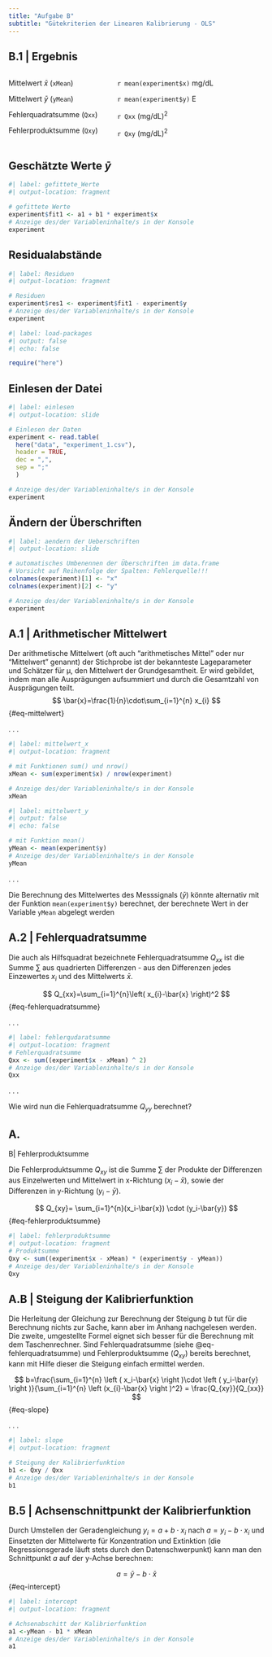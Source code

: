 ```yaml
---
title: "Aufgabe B"
subtitle: "Gütekriterien der Linearen Kalibrierung - OLS"
---
```


## B.1 \| Ergebnis

::::: {.columns align="center" totalwidth="8em"}
::: {.column width="40%"}
Mittelwert $\bar{x}$ (`xMean`)

Mittelwert $\bar{y}$ (`yMean`)

Fehlerquadratsumme (`Qxx`)

Fehlerproduktsumme (`Qxy`)
:::

::: {.column width="60%" align="bottom"}
`r mean(experiment$x)` mg/dL

`r mean(experiment$y)` E

`r Qxx` (mg/dL)^2^

`r Qxy` (mg/dL)^2^
:::
:::::

## Geschätzte Werte $\bar{y}$

```r
#| label: gefittete_Werte
#| output-location: fragment

# gefittete Werte
experiment$fit1 <- a1 + b1 * experiment$x
# Anzeige des/der Variableninhalte/s in der Konsole
experiment
```

## Residualabstände

```r
#| label: Residuen
#| output-location: fragment

# Residuen
experiment$res1 <- experiment$fit1 - experiment$y
# Anzeige des/der Variableninhalte/s in der Konsole
experiment
```

```r
#| label: load-packages
#| output: false
#| echo: false

require("here")

```

## Einlesen der Datei

```r
#| label: einlesen
#| output-location: slide

# Einlesen der Daten
experiment <- read.table(
  here("data", "experiment_1.csv"),
  header = TRUE,
  dec = ",",
  sep = ";"
  )

# Anzeige des/der Variableninhalte/s in der Konsole
experiment
```

## Ändern der Überschriften

```r
#| label: aendern der Ueberschriften
#| output-location: slide

# automatisches Umbenennen der Überschriften im data.frame
# Vorsicht auf Reihenfolge der Spalten: Fehlerquelle!!!
colnames(experiment)[1] <- "x"
colnames(experiment)[2] <- "y"

# Anzeige des/der Variableninhalte/s in der Konsole
experiment
```

## A.1 \| Arithmetischer Mittelwert

Der arithmetische Mittelwert (oft auch "arithmetisches Mittel" oder nur "Mittelwert" genannt) der Stichprobe ist der bekannteste Lageparameter und Schätzer für µ, den Mittelwert der Grundgesamtheit. Er wird gebildet, indem man alle Ausprägungen aufsummiert und durch die Gesamtzahl von Ausprägungen teilt. $$
\bar{x}=\frac{1}{n}\cdot\sum_{i=1}^{n} x_{i}
$$ {#eq-mittelwert}

. . .

```r
#| label: mittelwert_x
#| output-location: fragment

# mit Funktionen sum() und nrow()
xMean <- sum(experiment$x) / nrow(experiment)

# Anzeige des/der Variableninhalte/s in der Konsole
xMean
```

```r
#| label: mittelwert_y
#| output: false
#| echo: false

# mit Funktion mean()
yMean <- mean(experiment$y)
# Anzeige des/der Variableninhalte/s in der Konsole
yMean
```

. . .

Die Berechnung des Mittelwertes des Messsignals ($\bar{y}$) könnte alternativ mit der Funktion `mean(experiment$y)` berechnet, der berechnete Wert in der Variable `yMean` abgelegt werden

## A.2 \| Fehlerquadratsumme

Die auch als Hilfsquadrat bezeichnete Fehlerquadratsumme $Q_{xx}$ ist die Summe $\sum$ aus quadrierten Differenzen - aus den Differenzen jedes Einzewertes $x_i$ und des Mittelwerts $\bar{x}$.

$$
    Q_{xx}=\sum_{i=1}^{n}\left( x_{i}-\bar{x} \right)^2
$$ {#eq-fehlerquadratsumme}

. . .

```r
#| label: fehlerqudaratsumme
#| output-location: fragment
# Fehlerquadratsumme
Qxx <- sum((experiment$x - xMean) ^ 2)
# Anzeige des/der Variableninhalte/s in der Konsole
Qxx
```

. . .

::: {.callout-tip appearance="minimal"}
Wie wird nun die Fehlerquadratsumme $Q_{yy}$ berechnet?
:::

## A.

B\| Fehlerproduktsumme

Die Fehlerproduktsumme $Q_{xy}$ ist die Summe $\sum$ der Produkte der Differenzen aus Einzelwerten und Mittelwert in x-Richtung $(x_i-\bar{x})$, sowie der Differenzen in y-Richtung $(y_i-\bar{y})$.

$$
Q_{xy}= \sum_{i=1}^{n}(x_i-\bar{x}) \cdot (y_i-\bar{y})
$$ {#eq-fehlerproduktsumme}

```r
#| label: fehlerproduktsumme
#| output-location: fragment
# Produktsumme
Qxy <- sum((experiment$x - xMean) * (experiment$y - yMean))
# Anzeige des/der Variableninhalte/s in der Konsole
Qxy
```

## A.B \| Steigung der Kalibrierfunktion

Die Herleitung der Gleichung zur Berechnung der Steigung $b$ tut für die Berechnung nichts zur Sache, kann aber im Anhang nachgelesen werden. Die zweite, umgestellte Formel eignet sich besser für die Berechnung mit dem Taschenrechner. Sind Fehlerquadratsumme (siehe @eq-fehlerquadratsumme) und Fehlerproduktsumme ($Q_{xy}$) bereits berechnet, kann mit Hilfe dieser die Steigung einfach ermittel werden.

$$
b=\frac{\sum_{i=1}^{n} \left ( x_i-\bar{x} \right )\cdot \left (  y_i-\bar{y}  \right )}{\sum_{i=1}^{n} \left (x_{i}-\bar{x} \right )^2} =  \frac{Q_{xy}}{Q_{xx}} 
$$ {#eq-slope}

. . .

```r
#| label: slope
#| output-location: fragment

# Steigung der Kalibrierfunktion
b1 <- Qxy / Qxx
# Anzeige des/der Variableninhalte/s in der Konsole
b1
```

## B.5 \| Achsenschnittpunkt der Kalibrierfunktion

Durch Umstellen der Geradengleichung $y_i= a + b \cdot x_i$ nach $a = y_i - b \cdot x_i$ und Einsetzten der Mittelwerte für Konzentration und Extinktion (die Regressionsgerade läuft stets durch den Datenschwerpunkt) kann man den Schnittpunkt $a$ auf der y-Achse berechnen:

$$
a = \bar{y} - b \cdot \bar{x}
$$ {#eq-intercept}

```r
#| label: intercept
#| output-location: fragment

# Achsenabschitt der Kalibrierfunktion
a1 <-yMean - b1 * xMean 
# Anzeige des/der Variableninhalte/s in der Konsole
a1
```
